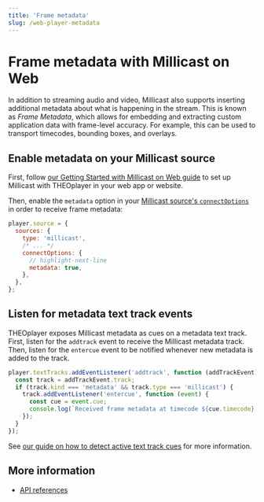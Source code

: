 ```yaml
---
title: 'Frame metadata'
slug: /web-player-metadata
---
```


# Frame metadata with Millicast on Web

In addition to streaming audio and video, Millicast also supports inserting additional metadata about what is happening
in the stream. This is known as _Frame Metadata_, which allows for embedding and extracting custom application data
with frame-level accuracy. For example, this can be used to transport timecodes, bounding boxes, and overlays.

## Enable metadata on your Millicast source

First, follow [our Getting Started with Millicast on Web guide](./index.mdx)
to set up Millicast with THEOplayer in your web app or website.

Then, enable the `metadata` option in your [Millicast source's `connectOptions`](./index.mdx#add-configuration)
in order to receive frame metadata:

```javascript
player.source = {
  sources: {
    type: 'millicast',
    /* ... */
    connectOptions: {
      // highlight-next-line
      metadata: true,
    },
  },
};
```

## Listen for metadata text track events

THEOplayer exposes Millicast metadata as cues on a metadata text track. First, listen for the `addtrack` event
to receive the Millicast metadata track. Then, listen for the `entercue` event to be notified whenever new metadata
is added to the track.

```javascript
player.textTracks.addEventListener('addtrack', function (addTrackEvent) {
  const track = addTrackEvent.track;
  if (track.kind === 'metadata' && track.type === 'millicast') {
    track.addEventListener('entercue', function (event) {
      const cue = event.cue;
      console.log(`Received frame metadata at timecode ${cue.timecode} with data:`, cue.unregistered);
    });
  }
});
```

See [our guide on how to detect active text track cues](pathname:///theoplayer/how-to-guides/texttrack/how-to-detect-active-text-track-cues/)
for more information.

## More information

- [API references](pathname:///theoplayer/v9/api-reference/web/interfaces/MillicastMetadataCue.html)
